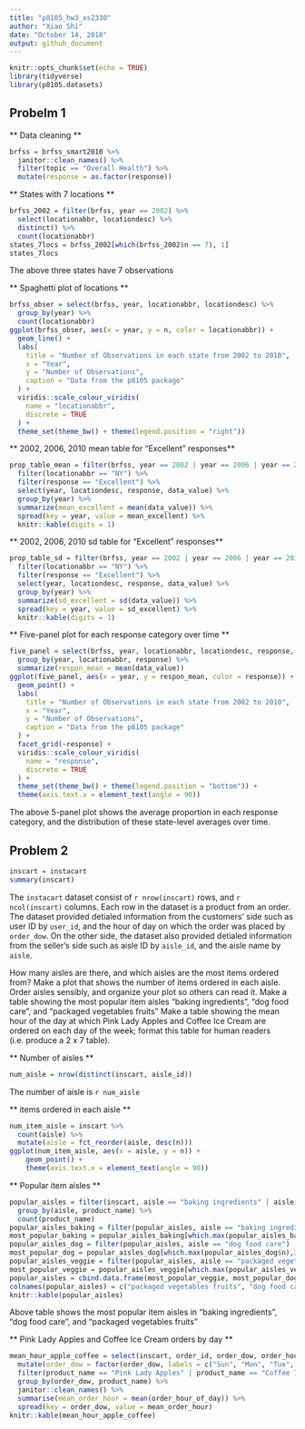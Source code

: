 ```yaml
---
title: "p8105_hw3_xs2330"
author: "Xiao Shi"
date: "October 14, 2018"
output: github_document
---
```

```r
knitr::opts_chunk$set(echo = TRUE)
library(tidyverse)
library(p8105.datasets)
```

## Probelm 1
** Data cleaning **
```r
brfss = brfss_smart2010 %>%
  janitor::clean_names() %>%
  filter(topic == "Overall Health") %>%
  mutate(response = as.factor(response))
```

** States with 7 locations **
```r
brfss_2002 = filter(brfss, year == 2002) %>%
  select(locationabbr, locationdesc) %>%
  distinct() %>%
  count(locationabbr)
states_7locs = brfss_2002[which(brfss_2002$n == 7), 1]
states_7locs
```
The above three states have 7 observations

** Spaghetti plot of locations **
```r
brfss_obser = select(brfss, year, locationabbr, locationdesc) %>%
  group_by(year) %>%
  count(locationabbr)
ggplot(brfss_obser, aes(x = year, y = n, color = locationabbr)) +
  geom_line() +
  labs(
    title = "Number of Observations in each state from 2002 to 2010",
    x = "Year",
    y = "Number of Observations",
    caption = "Data from the p8105 package"
  ) +
  viridis::scale_colour_viridis(
    name = "locationabbr", 
    discrete = TRUE
  ) +
  theme_set(theme_bw() + theme(legend.position = "right"))
```

** 2002, 2006, 2010 mean table for "Excellent" responses**
```r
prop_table_mean = filter(brfss, year == 2002 | year == 2006 | year == 2010) %>%
  filter(locationabbr == "NY") %>%
  filter(response == "Excellent") %>%
  select(year, locationdesc, response, data_value) %>%
  group_by(year) %>%
  summarize(mean_excellent = mean(data_value)) %>% 
  spread(key = year, value = mean_excellent) %>% 
  knitr::kable(digits = 1)
```

** 2002, 2006, 2010 sd table for "Excellent" responses**
```r
prop_table_sd = filter(brfss, year == 2002 | year == 2006 | year == 2010) %>%
  filter(locationabbr == "NY") %>%
  filter(response == "Excellent") %>%
  select(year, locationdesc, response, data_value) %>%
  group_by(year) %>%
  summarize(sd_excellent = sd(data_value)) %>% 
  spread(key = year, value = sd_excellent) %>% 
  knitr::kable(digits = 1)
```

** Five-panel plot for each response category over time **
```r
five_panel = select(brfss, year, locationabbr, locationdesc, response, data_value) %>%
  group_by(year, locationabbr, response) %>%
  summarize(respon_mean = mean(data_value))
ggplot(five_panel, aes(x = year, y = respon_mean, color = response)) +
  geom_point() +
  labs(
    title = "Number of Observations in each state from 2002 to 2010",
    x = "Year",
    y = "Number of Observations",
    caption = "Data from the p8105 package"
  ) +
  facet_grid(~response) +
  viridis::scale_colour_viridis(
    name = "response", 
    discrete = TRUE
  ) +
  theme_set(theme_bw() + theme(legend.position = "bottom")) +
  theme(axis.text.x = element_text(angle = 90))
```
The above 5-panel plot shows the average proportion in each response category, and the distribution of these state-level averages over time. 

## Problem 2
```r
inscart = instacart
summary(inscart)
```
The `instacart` dataset consist of `r nrow(inscart)` rows, and `r ncol(inscart)` columns. Each row in the dataset is a product from an order. The dataset provided detialed information from the customers' side such as user ID by `user_id`, and the hour of day on which the order was placed by `order_dow`. On the other side, the dataset also provided detialed information from the seller's side such as aisle ID by `aisle_id`, and the aisle name by `aisle`.

How many aisles are there, and which aisles are the most items ordered from?
Make a plot that shows the number of items ordered in each aisle. Order aisles sensibly, and organize your plot so others can read it.
Make a table showing the most popular item aisles “baking ingredients”, “dog food care”, and “packaged vegetables fruits”
Make a table showing the mean hour of the day at which Pink Lady Apples and Coffee Ice Cream are ordered on each day of the week; format this table for human readers (i.e. produce a 2 x 7 table).

** Number of aisles **
```r
num_aisle = nrow(distinct(inscart, aisle_id))
```
The number of aisle is `r num_aisle`

** items ordered in each aisle **
```r
num_item_aisle = inscart %>%
  count(aisle) %>%
  mutate(aisle = fct_reorder(aisle, desc(n)))
ggplot(num_item_aisle, aes(x = aisle, y = n)) +
    geom_point() +
    theme(axis.text.x = element_text(angle = 90))
```

** Popular item aisles **
```r
popular_aisles = filter(inscart, aisle == "baking ingredients" | aisle == "dog food care" | aisle == "packaged vegetables fruits") %>%
  group_by(aisle, product_name) %>%
  count(product_name)
popular_aisles_baking = filter(popular_aisles, aisle == "baking ingredients")
most_popular_baking = popular_aisles_baking[which.max(popular_aisles_baking$n),2]
popular_aisles_dog = filter(popular_aisles, aisle == "dog food care")
most_popular_dog = popular_aisles_dog[which.max(popular_aisles_dog$n),2]
popular_aisles_veggie = filter(popular_aisles, aisle == "packaged vegetables fruits")
most_popular_veggie = popular_aisles_veggie[which.max(popular_aisles_veggie$n),2]
popular_aisles = cbind.data.frame(most_popular_veggie, most_popular_dog, most_popular_baking)
colnames(popular_aisles) = c("packaged vegetables fruits", "dog food care", "baking ingredients")
knitr::kable(popular_aisles)
```

Above table shows the most popular item aisles in “baking ingredients”, “dog food care”, and “packaged vegetables fruits”

** Pink Lady Apples and Coffee Ice Cream orders by day **
```r
mean_hour_apple_coffee = select(inscart, order_id, order_dow, order_hour_of_day, product_name) %>%
  mutate(order_dow = factor(order_dow, labels = c("Sun", "Mon", "Tue", "Wed", "Thu", "Fri", "Sat"))) %>%
  filter(product_name == "Pink Lady Apples" | product_name == "Coffee Ice Cream") %>%
  group_by(order_dow, product_name) %>%
  janitor::clean_names() %>%
  summarise(mean_order_hour = mean(order_hour_of_day)) %>%
  spread(key = order_dow, value = mean_order_hour)
knitr::kable(mean_hour_apple_coffee)  
```
